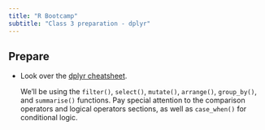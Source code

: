 ```yaml
---
title: "R Bootcamp"
subtitle: "Class 3 preparation - dplyr"
---
```


## Prepare

- Look over the [dplyr cheatsheet](https://rstudio.github.io/cheatsheets/data-transformation.pdf).

    We'll be using the `filter()`, `select()`, `mutate()`, `arrange()`, `group_by()`, and `summarise()` functions. Pay special attention to the comparison operators and logical operators sections, as well as `case_when()` for conditional logic.

